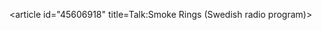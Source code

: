 <article id="45606918" title=Talk:Smoke Rings (Swedish radio program)>
	<talkpage id="45606918" title="Talk:Smoke Rings (Swedish radio program)">
{{WikiProject Sweden|class=redirect}}{{WPRADIO|class=redirect}}
	</talkpage>
</article>